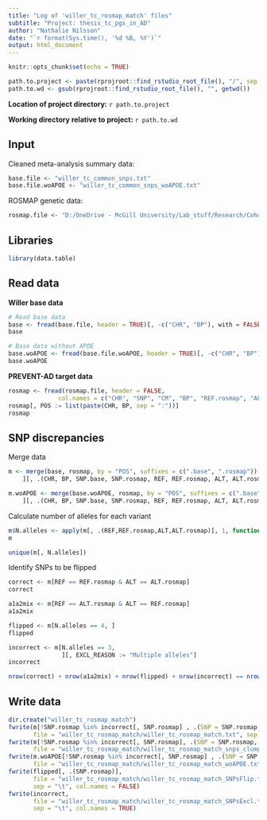 ---
title: "Log of 'willer_tc_rosmap_match' files" 
subtitle: "Project: thesis_tc_pgs_in_AD"
author: "Nathalie Nilsson"
date: "`r format(Sys.time(), '%d %B, %Y')`"
output: html_document
---

```{r setup, include=FALSE}
knitr::opts_chunk$set(echo = TRUE)
```

```{r,echo=FALSE}
path.to.project <- paste(rprojroot::find_rstudio_root_file(), "/", sep = "")
path.to.wd <- gsub(rprojroot::find_rstudio_root_file(), "", getwd())
```
**Location of project directory:** `r path.to.project`

**Working directory relative to project:** `r path.to.wd`

## Input
Cleaned meta-analysis summary data:
```{r}
base.file <- "willer_tc_common_snps.txt"
base.file.woAPOE <- "willer_tc_common_snps_woAPOE.txt"
```

ROSMAP genetic data:
```{r}
rosmap.file <- "D:/OneDrive - McGill University/Lab_stuff/Research/Cohort_data/ROSMAP/genetic_data/imputed/rosmap_imp_eur.bim"
```

## Libraries
```{r}
library(data.table)
```

## Read data
**Willer base data**
```{r}
# Read base data
base <- fread(base.file, header = TRUE)[, -c("CHR", "BP"), with = FALSE]
base
```

```{r}
# Base data without APOE
base.woAPOE <- fread(base.file.woAPOE, header = TRUE)[, -c("CHR", "BP"), with = FALSE]
base.woAPOE
```

**PREVENT-AD target data**
```{r}
rosmap <- fread(rosmap.file, header = FALSE, 
              col.names = c("CHR", "SNP", "CM", "BP", "REF.rosmap", "ALT.rosmap"))
rosmap[, POS := list(paste(CHR, BP, sep = ":"))]
rosmap
```

## SNP discrepancies
Merge data
```{r}
m <- merge(base, rosmap, by = "POS", suffixes = c(".base", ".rosmap"))[
    ][, .(CHR, BP, SNP.base, SNP.rosmap, REF, REF.rosmap, ALT, ALT.rosmap, BETA, P)]

m.woAPOE <- merge(base.woAPOE, rosmap, by = "POS", suffixes = c(".base", ".rosmap"))[
    ][, .(CHR, BP, SNP.base, SNP.rosmap, REF, REF.rosmap, ALT, ALT.rosmap, BETA, P)]
```

Calculate number of alleles for each variant
```{r}
m$N.alleles <- apply(m[, .(REF,REF.rosmap,ALT,ALT.rosmap)], 1, function(x) length(unique(x)))
m

unique(m[, N.alleles])
```

Identify SNPs to be flipped
```{r}
correct <- m[REF == REF.rosmap & ALT == ALT.rosmap]
correct

a1a2mix <- m[REF == ALT.rosmap & ALT == REF.rosmap]
a1a2mix

flipped <- m[N.alleles == 4, ]
flipped

incorrect <- m[N.alleles == 3, 
               ][, EXCL_REASON := "Multiple alleles"]
incorrect

nrow(correct) + nrow(a1a2mix) + nrow(flipped) + nrow(incorrect) == nrow(m)
```

## Write data
```{r}
dir.create("willer_tc_rosmap_match")
fwrite(m[!SNP.rosmap %in% incorrect[, SNP.rosmap] , .(SNP = SNP.rosmap, REF, P, BETA, ALT)], 
       file = "willer_tc_rosmap_match/willer_tc_rosmap_match.txt", sep = "\t")
fwrite(m[!SNP.rosmap %in% incorrect[, SNP.rosmap], .(SNP = SNP.rosmap, P)], 
       file = "willer_tc_rosmap_match/willer_tc_rosmap_match_snps_clump.txt", sep = "\t")
fwrite(m.woAPOE[!SNP.rosmap %in% incorrect[, SNP.rosmap] , .(SNP = SNP.rosmap, REF, P, BETA, ALT)], 
       file = "willer_tc_rosmap_match/willer_tc_rosmap_match_woAPOE.txt", sep = "\t")
fwrite(flipped[, .(SNP.rosmap)], 
       file = "willer_tc_rosmap_match/willer_tc_rosmap_match_SNPsFlip.txt", 
       sep = "\t", col.names = FALSE)
fwrite(incorrect, 
       file = "willer_tc_rosmap_match/willer_tc_rosmap_match_SNPsExcl.txt", 
       sep = "\t", col.names = TRUE)
```